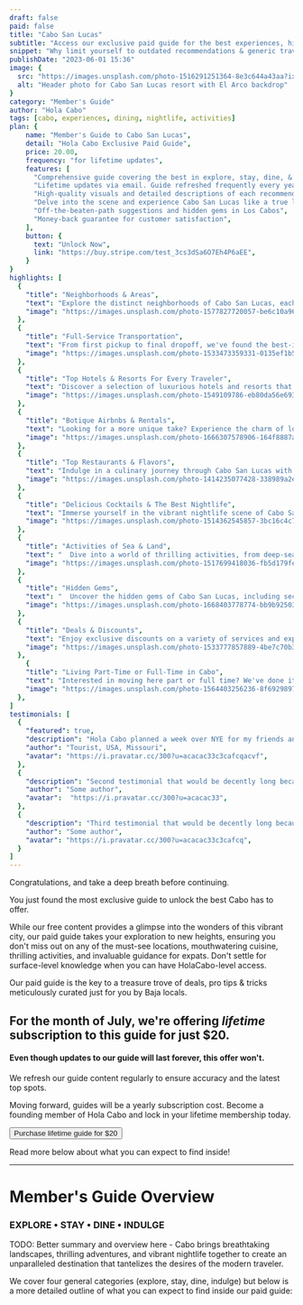 ```yaml
---
draft: false
paid: false
title: "Cabo San Lucas"
subtitle: "Access our exclusive paid guide for the best experiences, hidden gems, & deals of Cabo"
snippet: "Why limit yourself to outdated recommendations & generic travel guides? Our local team has hand-selected top spots and curated this content for years to bring you the best Los Cabos has to offer."
publishDate: "2023-06-01 15:36"
image: {
  src: "https://images.unsplash.com/photo-1516291251364-8e3c644a43aa?ixlib=rb-4.0.3&ixid=M3wxMjA3fDB8MHxwaG90by1wYWdlfHx8fGVufDB8fHx8fA%3D%3D&auto=format&fit=crop&w=2148&q=100",
  alt: "Header photo for Cabo San Lucas resort with El Arco backdrop"
}
category: "Member's Guide"
author: "Hola Cabo"
tags: [cabo, experiences, dining, nightlife, activities]
plan: {
    name: "Member's Guide to Cabo San Lucas",
    detail: "Hola Cabo Exclusive Paid Guide",
    price: 20.00,
    frequency: "for lifetime updates",
    features: [
      "Comprehensive guide covering the best in explore, stay, dine, & indulge",
      "Lifetime updates via email. Guide refreshed frequently every year",
      "High-quality visuals and detailed descriptions of each recommendation",
      "Delve into the scene and experience Cabo San Lucas like a true local",
      "Off-the-beaten-path suggestions and hidden gems in Los Cabos",
      "Money-back guarantee for customer satisfaction",
    ],
    button: {
      text: "Unlock Now",
      link: "https://buy.stripe.com/test_3cs3dSa6O7Eh4P6aEE",
    }
}
highlights: [
  {
    "title": "Neighborhoods & Areas",
    "text": "Explore the distinct neighborhoods of Cabo San Lucas, each with its own charm and character, to find the perfect location for your short-term (or permanent) stay.",
    "image": "https://images.unsplash.com/photo-1577827720057-be6c10a9645e?ixlib=rb-4.0.3&ixid=M3wxMjA3fDB8MHxwaG90by1wYWdlfHx8fGVufDB8fHx8fA%3D%3D&auto=format&fit=crop&w=2148&q=100",
  },
  {
    "title": "Full-Service Transportation",
    "text": "From first pickup to final dropoff, we've found the best-in-class transportation companies and options for the bargain traveler and the luxury rider.",
    "image": "https://images.unsplash.com/photo-1533473359331-0135ef1b58bf?ixlib=rb-4.0.3&ixid=M3wxMjA3fDB8MHxwaG90by1wYWdlfHx8fGVufDB8fHx8fA%3D%3D&auto=format&fit=crop&w=2148&q=100",
  },
  {
    "title": "Top Hotels & Resorts For Every Traveler",
    "text": "Discover a selection of luxurious hotels and resorts that offer unparalleled comfort, exceptional amenities, and breathtaking views, ensuring a memorable stay in Cabo San Lucas.",
    "image": "https://images.unsplash.com/photo-1549109786-eb80da56e693?ixlib=rb-4.0.3&ixid=M3wxMjA3fDB8MHxwaG90by1wYWdlfHx8fGVufDB8fHx8fA%3D%3D&auto=format&fit=crop&w=2148&q=100",
  },
  {
    "title": "Botique Airbnbs & Rentals",
    "text": "Looking for a more unique take? Experience the charm of local living by choosing from a variety of unique Airbnbs and boutique rentals that provide a personalized touch and a home-away-from-home experience.",
    "image": "https://images.unsplash.com/photo-1666307578906-164f8887a839?ixlib=rb-4.0.3&ixid=M3wxMjA3fDB8MHxwaG90by1wYWdlfHx8fGVufDB8fHx8fA%3D%3D&auto=format&fit=crop&w=2148&q=100",
  },
  {
    "title": "Top Restaurants & Flavors",
    "text": "Indulge in a culinary journey through Cabo San Lucas with an array of restaurants offering diverse cuisines, from traditional Mexican flavors to international delights, satisfying even the most discerning palates.",
    "image": "https://images.unsplash.com/photo-1414235077428-338989a2e8c0?ixlib=rb-4.0.3&ixid=M3wxMjA3fDB8MHxwaG90by1wYWdlfHx8fGVufDB8fHx8fA%3D%3D&auto=format&fit=crop&w=2148&q=100",
  },
  {
    "title": "Delicious Cocktails & The Best Nightlife",
    "text": "Immerse yourself in the vibrant nightlife scene of Cabo San Lucas, with a range of bars, clubs, and entertainment venues that promise unforgettable evenings filled with music, dancing, and fun.",
    "image": "https://images.unsplash.com/photo-1514362545857-3bc16c4c7d1b?ixlib=rb-4.0.3&ixid=M3wxMjA3fDB8MHxwaG90by1wYWdlfHx8fGVufDB8fHx8fA%3D%3D&auto=format&fit=crop&w=2148&q=100",
  },
  {
    "title": "Activities of Sea & Land",
    "text": "  Dive into a world of thrilling activities, from deep-sea fishing and snorkeling to surfing and exploring the stunning natural wonders surrounding Cabo San Lucas, creating memories to last a lifetime.",
    "image": "https://images.unsplash.com/photo-1517699418036-fb5d179fef0c?ixlib=rb-4.0.3&ixid=M3wxMjA3fDB8MHxwaG90by1wYWdlfHx8fGVufDB8fHx8fA%3D%3D&auto=format&fit=crop&w=2148&q=100",
  },
  {
    "title": "Hidden Gems",
    "text": "  Uncover the hidden gems of Cabo San Lucas, including secluded beaches, off-the-beaten-path attractions, and lesser-known local spots, providing a unique and authentic experience of the city.",
    "image": "https://images.unsplash.com/photo-1668403778774-bb9b92503428?ixlib=rb-4.0.3&ixid=M3wxMjA3fDB8MHxwaG90by1wYWdlfHx8fGVufDB8fHx8fA%3D%3D&auto=format&fit=crop&w=2148&q=100",
  },
  {
    "title": "Deals & Discounts",
    "text": "Enjoy exclusive discounts on a variety of services and experiences, including restaurants, activities, and accommodations, saving you money while maximizing your enjoyment.",
    "image": "https://images.unsplash.com/photo-1533777857889-4be7c70b33f7?ixlib=rb-4.0.3&ixid=M3wxMjA3fDB8MHxwaG90by1wYWdlfHx8fGVufDB8fHx8fA%3D%3D&auto=format&fit=crop&w=2148&q=100",
  },
    {
    "title": "Living Part-Time or Full-Time in Cabo",
    "text": "Interested in moving here part or full time? We've done it and are here to help you on your journey to Baja life. We'll share with you step-by-step instructions to things like home-buying, utilities, and government paperwork in Mexico.",
    "image": "https://images.unsplash.com/photo-1564403256236-8f6929897a47?ixlib=rb-4.0.3&ixid=M3wxMjA3fDB8MHxwaG90by1wYWdlfHx8fGVufDB8fHx8fA%3D%3D&auto=format&fit=crop&w=2148&q=100",
  },
]
testimonials: [
  {
    "featured": true,
    "description": "Hola Cabo planned a week over NYE for my friends and me. My friends said it was 'the best vacation they've ever experienced'.",
    "author": "Tourist, USA, Missouri",
    "avatar": "https://i.pravatar.cc/300?u=acacac33c3cafcqacvf",
  },
  {
    "description": "Second testimonial that would be decently long because it's someone's spoken opinion about our guide.",
    "author": "Some author",
    "avatar":  "https://i.pravatar.cc/300?u=acacac33",
  },
  {
    "description": "Third testimonial that would be decently long because it's someone's spoken opinion about our guide.",
    "author": "Some author",
    "avatar": "https://i.pravatar.cc/300?u=acacac33c3cafcq",
  }
]
---
```



Congratulations, and take a deep breath before continuing. 

You just found the most exclusive guide to unlock the best Cabo has to offer.

While our free content provides a glimpse into the wonders of this vibrant city, our paid guide takes your exploration to new heights, ensuring you don't miss out on any of the must-see locations, mouthwatering cuisine, thrilling activities, and invaluable guidance for expats.  Don't settle for surface-level knowledge when you can have HolaCabo-level access.

Our paid guide is the key to a treasure trove of deals, pro tips & tricks meticulously curated just for you by Baja locals.

## For the month of July, we're offering _lifetime_ subscription to this guide for just $20. 

#### Even though updates to our guide will last forever, this offer won't.

We refresh our guide content regularly to ensure accuracy and the latest top spots. 

Moving forward, guides will be a yearly subscription cost. Become a founding member of Hola Cabo and lock in your lifetime membership today.

<div>
<Button style="primary">
  <a class="text-white" href="#pricing-table" style="text-decoration:none;">Purchase lifetime guide for $20</a>
</Button>
</div>

Read more below about what you can expect to find inside!

-----

# Member's Guide Overview

<h3 class="color-primary mt-0 pt-0">EXPLORE <span class="color-primary-dark">•</span> STAY <span class="color-primary-dark">•</span> DINE <span class="color-primary-dark">•</span> INDULGE</h3>

TODO: Better summary and overview here - Cabo brings breathtaking landscapes, thrilling adventures, and vibrant nightlife together to create an unparalleled destination that tantelizes the desires of the modern traveler. 

We cover four general categories (explore, stay, dine, indulge) but below is a more detailed outline of what you can expect to find inside our paid guide:
